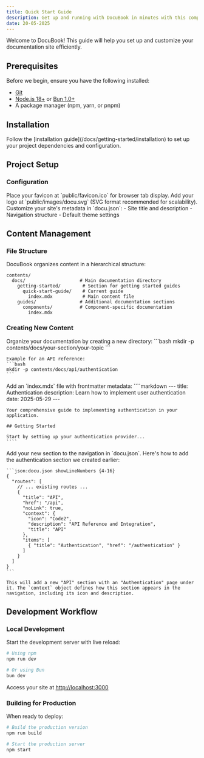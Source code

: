 ```yaml
---
title: Quick Start Guide
description: Get up and running with DocuBook in minutes with this comprehensive guide
date: 20-05-2025
---
```


Welcome to DocuBook! This guide will help you set up and customize your documentation site efficiently.

## Prerequisites

Before we begin, ensure you have the following installed:

- [Git](https://git-scm.com/)
- [Node.js 18+](https://nodejs.org/) or [Bun 1.0+](https://bun.sh/)
- A package manager (npm, yarn, or pnpm)

## Installation

<Note type="note" title="Initial Setup">
  Follow the [installation guide](/docs/getting-started/installation) to set up your project dependencies and configuration.
</Note>

## Project Setup

### Configuration

<Stepper>
  <StepperItem title="Add Favicon">
    Place your favicon at `public/favicon.ico` for browser tab display.
  </StepperItem>
  <StepperItem title="Add Logo">
    Add your logo at `public/images/docu.svg` (SVG format recommended for scalability).
  </StepperItem>
  <StepperItem title="Update Site Information">
    Customize your site's metadata in `docu.json`:
    - Site title and description
    - Navigation structure
    - Default theme settings
  </StepperItem>
</Stepper>

## Content Management

### File Structure

DocuBook organizes content in a hierarchical structure:

```plaintext
contents/
  docs/                    # Main documentation directory
    getting-started/        # Section for getting started guides
      quick-start-guide/    # Current guide
        index.mdx           # Main content file
    guides/                # Additional documentation sections
      components/          # Component-specific documentation
        index.mdx
```

### Creating New Content

<Stepper>
  <StepperItem title="1. Create Content Directory">
    Organize your documentation by creating a new directory:
    ```bash
    mkdir -p contents/docs/your-section/your-topic
    ```

    Example for an API reference:
    ```bash
    mkdir -p contents/docs/api/authentication
    ```
  </StepperItem>

  <StepperItem title="2. Create MDX Content">
    Add an `index.mdx` file with frontmatter metadata:
    ````markdown
    ---
    title: Authentication
    description: Learn how to implement user authentication
    date: 2025-05-29
    ---

    Your comprehensive guide to implementing authentication in your application.

    ## Getting Started

    Start by setting up your authentication provider...
    ````
  </StepperItem>

  <StepperItem title="3. Update Navigation">
    Add your new section to the navigation in `docu.json`. Here's how to add the authentication section we created earlier:

    ```json:docu.json showLineNumbers {4-16}
    {
      "routes": [
        // ... existing routes ...
        {
          "title": "API",
          "href": "/api",
          "noLink": true,
          "context": {
            "icon": "Code2",
            "description": "API Reference and Integration",
            "title": "API"
          },
          "items": [
            { "title": "Authentication", "href": "/authentication" }
          ]
        }
      ]
    }
    ```

    This will add a new "API" section with an "Authentication" page under it. The `context` object defines how this section appears in the navigation, including its icon and description.
  </StepperItem>
</Stepper>

## Development Workflow

### Local Development

Start the development server with live reload:

```bash
# Using npm
npm run dev

# Or using Bun
bun dev
```

Access your site at [http://localhost:3000](http://localhost:3000)

### Building for Production

When ready to deploy:

```bash
# Build the production version
npm run build

# Start the production server
npm start
```

